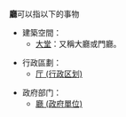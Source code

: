 '''廳'''可以指以下的事物
*建築空間：
**[[大堂|大堂]]：又稱大廳或門廳。

*行政區劃：
**[[厅_(行政区划)|厅 (行政区划)]]

*政府部门：
**[[廳_(政府單位)|廳 (政府單位)]]

{{消歧義|cat=一字消歧義}}